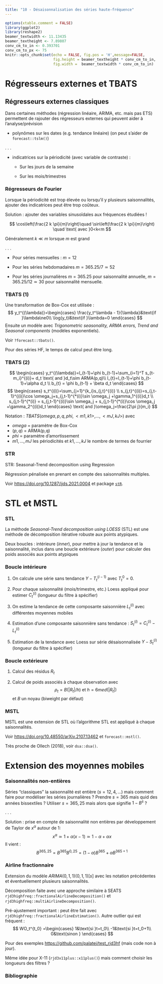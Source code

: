 ```yaml
---
title: "10 - Désaisonnalisation des séries haute-fréquence"
---
```


```r
options(xtable.comment = FALSE)
library(ggplot2)
library(reshape2)
beamer_textwidth <- 11.13435
beamer_textheight <- 7.89807
conv_cm_to_in <- 0.393701
conv_cm_to_px <- 75
knitr::opts_chunk$set(echo = FALSE, fig.pos = 'H',message=FALSE,
                      fig.height = beamer_textheight * conv_cm_to_in,
                      fig.width =  beamer_textwidth * conv_cm_to_in)
```



# Régresseurs externes et TBATS

## Régresseurs externes classiques

Dans certaines méthodes (régression linéaire, ARIMA, etc. mais pas ETS) permettent de rajouter des régresseurs externes qui peuvent aider à l'analyse/prévision

- polynômes sur les dates (e.g. tendance linéaire) (on peut s'aider de `forecast::tslm()`)

. . .

- indicatrices sur la périodicité (avec variable de contraste) :

	- Sur les jours de la semaine
	
	- Sur les mois/trimestres



### Régresseurs de Fourier

Lorsque la périodicité est trop élevée ou lorsqu'il y plusieurs saisonnalités, ajouter des indicatrices peut être trop coûteux.

Solution : ajouter des variables sinusoïdales aux fréquences étudiées !

$$
\cos\left(\frac{2 k \pi}{m}\right)\quad
\sin\left(\frac{2 k \pi}{m}\right)
\quad
\text{ avec }0<k<m
$$

Généralement $k\ll m$ lorsque $m$ est grand

. . .

- Pour séries mensuelles : $m=12$

- Pour les séries hebdomadaires $m=365.25/7\simeq 52$

- Pour les séries journalières $m=365.25$ pour saisonnalité annuelle, $m=365.25/12\simeq 30$ pour saisonnalité mensuelle.

### TBATS (1)

Une transformation de Box-Cox est utilisée :
$$
y_t^{(\lambda)}=\begin{cases}
\frac{y_t^\lambda - 1}{\lambda}&\text{if }\lambda\ne0\\
\log(y_t)&\text{if }\lambda=0
\end{cases}
$$
Ensuite un modèle avec *Trigonometric seasonality, ARMA errors, Trend and Seasonal components* (modèles exponentiels).

Voir `?forecast::tbats()`.

Pour des séries HF, le temps de calcul peut être long.


### TBATS (2)

$$
\begin{cases}
y_t^{(\lambda)}=l_{t-1}+\phi b_{t-1}+\sum_{i=1}^T s_{t-m_i}^{(i)}+ d_t \text{ and }d_t\sim ARMA(p,q)\\
l_{t}=l_{t-1}+\phi b_{t-1}+\alpha d_t \\
b_{t} = \phi b_{t-1} + \beta d_t
\end{cases}
$$
$$
\begin{cases}
s_t^{(i)}=\sum_{j=1}^{k_i}s_{j,t}^{(i)} \\
s_{j,t}^{(i)}=s_{j,t-1}^{(i)}\cos \omega_j+s_{j,t-1}^{*(i)}\sin \omega_j +\gamma_1^{(i)}d_t \\
s_{j,t-1}^{*(i)} = s_{j,t-1}^{(i)}\sin \omega_j + s_{j,t-1}^{*(i)}\cos \omega_j
+\gamma_2^{(i)}d_t
\end{cases}
\text{ and }\omega_j=\frac{2\pi j}{m_i}
$$

Notation : $TBATS(omega, p,q, phi, <m1,k1>,...,<mJ,kJ>)$ avec

- $omega$ = paramètre de Box-Cox  
- $(p,q)$ = ARMA(p,q)  
- $phi$ = paramètre d'amortissement
- $m1, ..., mJ$ les périodicités et $k1, ..., kJ$ le nombre de termes de fourrier


### STR

STR: Seasonal-Trend decomposition using Regression

Régression pénalisée en prenant en compte des saisonnalités multiples.

Voir <https://doi.org/10.1287/ijds.2021.0004> et package [`stR`]( https://CRAN.R-project.org/package=stR).


# STL et MSTL

### STL

La méthode *Seasonal-Trend decomposition using LOESS* (STL) est une méthode de décomposition itérative robuste aux points atypiques.

Deux boucles : intérieure (*inner*), pour mettre à jour la tendance et la saisonnalité, inclus dans une boucle extérieure (*outer*) pour calculer des poids associés aux points atypiques

### Boucle intérieure

1. On calcule une série sans tendance $Y-T^{(i-1)}_t$ avec $T^0_t=0.$

2. Pour chaque saisonnalité (mois/trimestre, etc.) Loess appliqué pour estimer $C^{(i)}_t$ (longueur du filtre à spécifier)

3. On estime la tendance de cette composante saisonnière $L^{(i)}_t$ avec différentes moyennes mobiles

4. Estimation d'une composante saisonnière sans tendance : $S^{(i)}_t=C^{(i)}_t-L^{(i)}_t$

5. Estimation de la tendance avec Loess sur série désaisonnalisée $Y- S^{(i)}_t$ (longueur du filtre à spécifier)

### Boucle extérieure

1. Calcul des résidus $R_t$

2. Calcul de poids associés à chaque observation avec 
$$
\rho_t=B(|R_t|/h)\text{ et }h=6med(|R_t|)
$$
et $B$ un noyau (biweight par défaut)

### MSTL

MSTL est une extension de STL où l'algorithme STL est appliqué à chaque saisonnalités.

Voir <https://doi.org/10.48550/arXiv.2107.13462> et `forecast::mstl()`.

Très proche de Ollech (2018), voir `dsa::dsa()`.

# Extension des moyennes mobiles

### Saisonnalités non-entières

Séries "classiques" la saisonnalité est entière ($s=12,4,...$) mais comment faire pour modéliser les séries journalières ?
Prendre $s=365$ mais quid des années bissextiles ?
Utiliser $s=365,25$ mais alors que signifie $1-B^s$ ?

. . .

Solution : prise en compte de saisonnalité non entières par développement de Taylor de $x^\alpha$ autour de 1:
$$
x^\alpha\simeq 1+\alpha(x-1)\simeq 1-\alpha+\alpha x
$$
Il vient :
$$
B^{365,25}=B^{365}B^{0,25}=(1-\alpha)B^{365} + \alpha B^{365+1}
$$

### Airline fractionnaire

Extension du modèle $ARIMA(0,1,1)(0,1,1)[s]$ avec les notation précédentes et éventuellement plusieurs saisonnalités.

Décomposition faite avec une approche similaire à SEATS `rjd3highfreq::fractionalAirlineDecomposition()` et `rjd3highfreq::multiAirlineDecomposition()`.

Pré-ajustement important : peut être fait avec `rjd3highfreq::fractionalAirlineEstimation()`.
Autre outlier qui est fréquent :
$$
WO_t^{t_0} =\begin{cases}
1&\text{si }t=t_0\\
-1&\text{si }t=t_0+1\\
0&\text{sinon }
\end{cases}
$$

Pour des exemples <https://github.com/palatej/test_rjd3hf> (mais code non à jour).

Même idée pour X-11 (`rjd3x11plus::x11plus()`) mais comment choisir les longueurs des filtres ?



### Bibliographie {.allowframebreaks}



\begin{thebibliography}{999}
\bibitem[Eurostat (2015)]{E2015} Eurostat (2015), The ESS guidelines for seasonal adjustment, Eurostat manuals and guidelines, Product Code: KS-GQ-15-001. \url{http://ec.europa.eu/eurostat/web/products-manuals-and-guidelines/-/KS-GQ-15-001}.
\bibitem[Ladiray et al (2018)]{K2018} Ladiray D., Mazzi G.L, Palate J. et Proietti T. (2018), Seasonal Adjustment of Daily and Weekly Data, in Handbook on Seasonal Adjustment, edited by G. L. Mazzi, co-edited by D. Ladiray, European Union, Luxembourg. \url{ec.europa.eu/eurostat/web/products-manuals-and-guidelines/-/KS-GQ-18-001}.
\bibitem[Webel et Smyk (2023)]{websmyk}
Webel et Smyk (2023), Towards seasonal adjustment of infra-monthly time series with JDemetra+. Deutsche Bundesbank Discussion Paper No. 24/2023. \url{https://www.bundesbank.de/resource/blob/915460/e0c29d7a79c28c3b48cdc0b07f1e3a64/mL/2023-09-04-dkp-24-data.pdf}
\bibitem[Ollech (2018)]{Olleck}
Ollech D. (2018), Seasonal Adjustment of Daily Time Series. Deutsche Bundesbank Discussion Paper No. 41/2018. \url{http://dx.doi.org/10.2139/ssrn.3273755}
\bibitem[Dokumentov et Hyndman (2021)]{K2018} Dokumentov A, Hyndman R. (2021) STR: Seasonal-Trend Decomposition Using Regression. INFORMS Journal on Data Science 1(1):50-62. \url{https://doi.org/10.1287/ijds.2021.0004}
\bibitem[Bandara et Hyndman (2021)]{bandara2021mstl} Bandara K, Hyndman R et Bergmeir C. (2021) MSTL: A Seasonal-Trend Decomposition Algorithm for Time Series with Multiple Seasonal Patterns. \url{https://doi.org/10.48550/arXiv.2107.13462}
\end{thebibliography}


